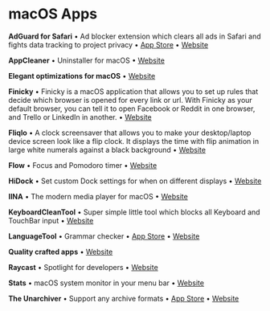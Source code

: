 # macOS Apps

**AdGuard for Safari** • Ad blocker extension which clears all ads in Safari and fights data tracking to project privacy • [App Store](https://apps.apple.com/ua/app/adguard-for-safari/id1440147259) • [Website](https://adguard.com/en/welcome.html)

**AppCleaner** • Uninstaller for macOS • [Website](https://freemacsoft.net/appcleaner/)

**Elegant optimizations for macOS** • [Website](https://ryanhanson.dev/)

**Finicky** • Finicky is a macOS application that allows you to set up rules that decide which browser is opened for every link or url. With Finicky as your default browser, you can tell it to open Facebook or Reddit in one browser, and Trello or LinkedIn in another. • [Website](https://github.com/johnste/finicky)

**Fliqlo** • A clock screensaver that allows you to make your desktop/laptop device screen look like a flip clock. It displays the time with flip animation in large white numerals against a black background • [Website](https://fliqlo.com/)

**Flow** • Focus and Pomodoro timer • [Website](https://www.flow.app/)

**HiDock** • Set custom Dock settings for when on different displays • [Website](https://hidock.app/)

**IINA** • The modern media player for macOS • [Website](https://iina.io/)

**KeyboardCleanTool** • Super simple little tool which blocks all Keyboard and TouchBar input • [Website](https://folivora.ai/keyboardcleantool)

**LanguageTool** • Grammar checker • [App Store](https://apps.apple.com/ua/app/languagetool-grammar-checker/id1534275760) • [Website](https://languagetool.org/)

**Quality crafted apps** • [Website](https://sindresorhus.com/apps)

**Raycast** • Spotlight for developers • [Website](https://raycast.com/)

**Stats** • macOS system monitor in your menu bar • [Website](https://github.com/exelban/stats)

**The Unarchiver** • Support any archive formats • [App Store](https://apps.apple.com/ua/app/the-unarchiver/id425424353) • [Website](https://theunarchiver.com/)
